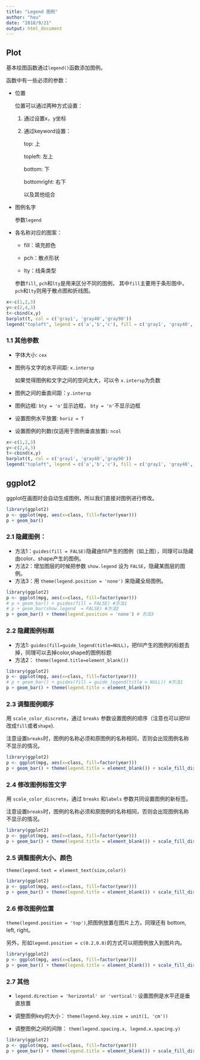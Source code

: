 ```yaml
---
title: "Legend 图例"
author: "hou"
date: "2018/9/21"
output: html_document
---
```


## Plot

基本绘图函数通过`legend()`函数添加图例。

函数中有一些必须的参数：

* 位置

    位置可以通过两种方式设置：
    
    1. 通过设置x，y坐标
    
    2. 通过keyword设置：
      
        top: 上
        
        topleft: 左上
        
        bottom: 下
        
        bottomright: 右下
        
        以及其他组合

* 图例名字
    
    参数`legend`
    
* 各名称对应的图案：
  
    * fill：填充颜色
    
    * pch：散点形状
    
    * lty：线条类型
    
    参数`fill`, `pch`和`lty`是用来区分不同的图例， 其中`fill`主要用于条形图中， `pch`和`lty`则用于散点图和折线图。 
    
```r
x<-c(1,2,3)
y<-c(2,4,3)
t<-cbind(x,y)
barplot(t, col = c('gray1', 'gray40','gray90'))
legend("topleft", legend = c('a','b','c'), fill = c('gray1', 'gray40','gray90'))
```

### 1.1 其他参数

* 字体大小: `cex`

* 图例与文字的水平间距: `x.intersp`

  如果觉得图例和文字之间的空间太大，可以令 `x.intersp`为负数

* 图例之间的垂直间距：`y.intersp`

* 图例边框: `bty = 'o'`显示边框， `bty = 'n'`不显示边框

* 设置图例水平放置: `horiz = T`

* 设置图例的列数(仅适用于图例垂直放置): `ncol`

```r
x<-c(1,2,3)
y<-c(2,4,3)
t<-cbind(x,y)
barplot(t, col = c('gray1', 'gray40','gray90'))
legend("topleft", legend = c('a','b','c'), fill = c('gray1', 'gray40','gray90'), x.intersp = 1, y.intersp = 1.5, bty = 'n', cex = 1.5, ncol = 2)
```



## ggplot2 

ggplot在画图时会自动生成图例，所以我们直接对图例进行修改。
```r
library(ggplot2)
p <- ggplot(mpg, aes(x=class, fill=factor(year)))
p + geom_bar()
```


### 2.1 隐藏图例：

* 方法1：`guides(fill = FALSE)`隐藏由fill产生的图例（如上图），同理可以隐藏由color、shape产生的图例。
* 方法2：增加图层的时候把参数 `show.legend` 设为 `FALSE`，隐藏某图层的图例。
* 方法3：用 `theme(legend.position = 'none')` 来隐藏全局图例。

```r
library(ggplot2)
p <- ggplot(mpg, aes(x=class, fill=factor(year)))
# p + geom_bar() + guides(fill = FALSE) #方法1
# p + geom_bar(show.legend  = FALSE) #方法2
p + geom_bar() + theme(legend.position = 'none') # 方法3
```

### 2.2 隐藏图例标题

* 方法1: `guides(fill=guide_legend(title=NULL)`，把fill产生的图例的标题去掉，同理可以去掉color,shape的图例标题
* 方法2： `theme(legend.title=element_blank())`

```r
library(ggplot2)
p <- ggplot(mpg, aes(x=class, fill=factor(year)))
# p + geom_bar() + guides(fill = guide_legend(title = NULL)) #方法1
p + geom_bar() + theme(legend.title = element_blank())

```

### 2.3 调整图例顺序
用 `scale_color_discrete`，通过 `breaks` 参数设置图例的顺序（注意也可以把fill改成`fill`或者`shape`).

注意设置`breaks`时，图例的名称必须和原图例的名称相同，否则会出现图例名称不显示的情况。
```r
library(ggplot2)
p <- ggplot(mpg, aes(x=class, fill=factor(year)))
p + geom_bar() + theme(legend.title = element_blank()) + scale_fill_discrete(breaks = c('2008', '1999'))
```

### 2.4 修改图例标签文字

用 `scale_color_discrete`，通过 `breaks` 和`labels`
参数共同设置图例的新标签。

注意设置`breaks`时，图例的名称必须和原图例的名称相同，否则会出现图例名称不显示的情况。

```r
library(ggplot2)
p <- ggplot(mpg, aes(x=class, fill=factor(year)))
p + geom_bar() + theme(legend.title = element_blank()) + scale_fill_discrete(breaks = c('1999', '2008'), labels = c('year-1999','year-2008'))
```

### 2.5 调整图例大小、颜色

`theme(legend.text = element_text(size,color))`

```r
library(ggplot2)
p <- ggplot(mpg, aes(x=class, fill=factor(year)))
p + geom_bar() + theme(legend.title = element_blank()) + scale_fill_discrete(breaks = c('1999', '2008'), labels = c('year-1999','year-2008')) + theme(legend.text = element_text(size = 20, color ="azure4"))
```

### 2.6 修改图例位置

`theme(legend.position = 'top')`,把图例放置在图片上方。同理还有 bottom, left, right。

另外，形如`legend.position = c(0.2,0.8)`的方式可以把图例放入到图片内。

```r
library(ggplot2)
p <- ggplot(mpg, aes(x=class, fill=factor(year)))
p + geom_bar() + theme(legend.title = element_blank()) + scale_fill_discrete(breaks = c('1999', '2008'), labels = c('year-1999','year-2008')) + theme(legend.position = 'top')
```

### 2.7 其他

* `legend.direction = 'horizontal' or 'vertical'`: 设置图例是水平还是垂直放置

* 调整图例key的大小： `theme(legend.key.size = unit(1, 'cm'))`

* 调整图例之间的间隙： `them(legend.spacing.x, legend.x.spacing.y)`

```r
library(ggplot2)
p <- ggplot(mpg, aes(x=class, fill=factor(year)))
p + geom_bar() + theme(legend.title = element_blank()) + scale_fill_discrete(breaks = c('1999', '2008'), labels = c('year-1999','year-2008')) + theme(legend.position = 'top', legend.spacing.x = unit(0.5,'cm'),legend.key.size = unit(1, 'cm'), legend.direction = 'horizontal')
```



